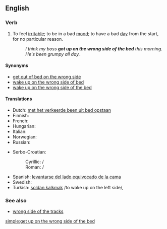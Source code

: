 ==English==

===Verb===
{{infl|en|verb|head=to [[get up]] [[on]] [[the]] [[wrong]] [[side]] [[of]] [[the]] [[bed]]}}

# {{idiomatic}} To feel [[irritable]]; to be in a bad [[mood]]; to have a bad [[day]] from the start, for no particular reason.
#: ''I think my boss '''got up on the wrong side of the bed''' this morning.  He's been grumpy all day.''

====Synonyms====
* [[get out of bed on the wrong side]]
* [[wake up on the wrong side of bed]]
* [[wake up on the wrong side of the bed]]

====Translations====
{{trans-top|to feel irritable without a particular reason}}
* Dutch: [[met het verkeerde been uit bed opstaan]]
* Finnish: {{t|fi|nousta sängystä väärällä jalalla}}
* French: {{t+|fr|se lever du pied gauche}}
* Hungarian: {{t-|hu|bal lábbal kel fel}}
* Italian: {{t|it|alzarsi con il piede sbagliato}}
* Norwegian: {{t|no|stå opp på feil side av sengen}}
* Russian: {{t|ru|встать не с той ноги|tr=vstat' ne s toj nogí|sc=Cyrl}} {{qualifier|lit.: "get up on the wrong foot"}}
{{trans-mid}}
* Serbo-Croatian:
*: Cyrillic: {{t|sh|устати на лијеву ногу|alt=у̀стати на лије̑вӯ но̏гу|sc=Cyrl|xs=Serbo-Croatian}} / {{t|sh|устати на леву ногу|alt=у̀стати на ле̑вӯ но̏гу|sc=Cyrl|xs=Serbo-Croatian}}
*: Roman: {{t|sh|ustati na lijevu nogu|alt=ùstati na lijȇvū nȍgu|xs=Serbo-Croatian}} / {{t|sh|ustati na levu nogu|alt=ùstati na lȇvū nȍgu|xs=Serbo-Croatian}}
* Spanish: [[levantarse del lado equivocado de la cama]]
* Swedish: {{t-|sv|stiga upp på fel sida}}
* Turkish: [[soldan kalkmak]] /to wake up on the left side/,  {{t|tr|tersinden kalkmak}}
{{trans-bottom}}

===See also===
* [[wrong side of the tracks]]

[[simple:get up on the wrong side of the bed]]